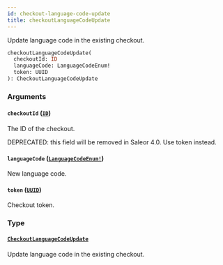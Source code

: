 ```yaml
---
id: checkout-language-code-update
title: checkoutLanguageCodeUpdate
---
```


Update language code in the existing checkout.

```graphql
checkoutLanguageCodeUpdate(
  checkoutId: ID
  languageCode: LanguageCodeEnum!
  token: UUID
): CheckoutLanguageCodeUpdate

```

### Arguments

#### `checkoutId` ([`ID`](../../../developer/api-reference/scalars/id))

The ID of the checkout.

DEPRECATED: this field will be removed in Saleor 4.0. Use token instead.

#### `languageCode` ([`LanguageCodeEnum!`](../../../developer/api-reference/enums/language-code-enum))

New language code.

#### `token` ([`UUID`](../../../developer/api-reference/scalars/uuid))

Checkout token.

### Type

#### [`CheckoutLanguageCodeUpdate`](../../../developer/api-reference/objects/checkout-language-code-update)

Update language code in the existing checkout.
